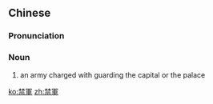 {{also|禁军}}
==Chinese==
{{zh-forms|s=禁军}}

===Pronunciation===
{{zh-pron
|m=jìnjūn
|cat=n
}}

===Noun===
{{zh-noun}}

# {{lb|zh|archaic}} an army charged with guarding the capital or the palace

[[ko:禁軍]]
[[zh:禁軍]]